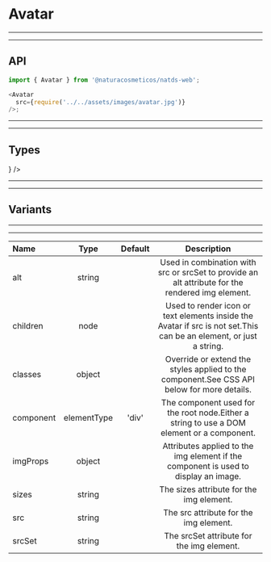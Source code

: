 
# Avatar

---

---

## API

```js highlight-line="2"
import { Avatar } from '@naturacosmeticos/natds-web';

<Avatar
  src={require('../../assets/images/avatar.jpg')}
/>;
```

---

---

## Types
<Preview>
  <Provider theme={themes.natura.light}>
    <div style={{ padding: '20px', display: 'flex' }}>
      <div style={{ width: '70px', marginRight: '20px' }}>
        <Avatar src={require('../../assets/images/1.jpg')} />
      </div>
      <div style={{ width: '70px', marginRight: '20px' }}>
        <Avatar src={require('../../assets/images/avatar.jpg')} />
      </div>
      <div style={{ width: '70px', marginRight: '20px' }}>
        <Avatar children="XD" />
      </div>
      <div style={{ width: '70px', marginRight: '20px' }}>
        <Avatar children={<Delete />} />
      </div>
    </div>
  </Provider>
</Preview>

---

---

## Variants
<Preview>
  <Provider theme={themes.natura.light}>
    <div style={{ padding: '20px', display: 'flex' }}>
      <div style={{ width: '70px', marginRight: '20px' }}>
        <Avatar src={require('../../assets/images/1.jpg')} />
      </div>
      <div style={{ width: '70px', marginRight: '20px' }}>
        <Avatar src={require('../../assets/images/1.jpg')} variant="rounded" />
      </div>
      <div style={{ width: '70px', marginRight: '20px' }}>
        <Avatar src={require('../../assets/images/1.jpg')} variant="square" />
      </div>
    </div>
  </Provider>
</Preview>

---

---

| Name                      | Type                                            | Default                       | Description
| :--                       | :-:                                             | :-:                           | :-:                       |
| alt                       | string                                          |                               | Used in combination with src or srcSet to provide an alt attribute for the rendered img element.
| children                  | node                                            |                               | Used to render icon or text elements inside the Avatar if src is not set.This can be an element, or just a string.
| classes                   | object                                          |                               | Override or extend the styles applied to the component.See CSS API below for more details.
| component                 | elementType                                     | 'div'                         | The component used for the root node.Either a string to use a DOM element or a component.
| imgProps                  | object                                          |                               | Attributes applied to the img element if the component is used to display an image.
| sizes                     | string                                          |                               | The sizes attribute for the img element.
| src                       | string                                          |                               | The src attribute for the img element.
| srcSet                    | string                                          |                               | The srcSet attribute for the img element.
